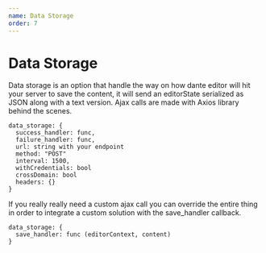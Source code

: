 ```yaml
---
name: Data Storage
order: 7
---
```


# Data Storage

Data storage is an option that handle the way on how dante editor will hit your server to save the content, it will send an editorState serialized as JSON along with a text version. Ajax calls are made with Axios library behind the scenes.


```
data_storage: {
  success_handler: func,
  failure_handler: func,
  url: string with your endpoint
  method: "POST"
  interval: 1500,
  withCredentials: bool
  crossDomain: bool
  headers: {}
}
```

If you really really need a custom ajax call you can override the entire thing in order to integrate a custom solution with the save_handler callback.

```
data_storage: {
  save_handler: func (editorContext, content)
}
```


